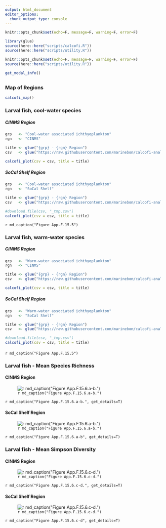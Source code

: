 ```yaml
---
output: html_document
editor_options: 
  chunk_output_type: console
---
```


```r
knitr::opts_chunk$set(echo=F, message=F, warning=F, error=F)

library(glue)
source(here::here("scripts/calcofi.R"))
source(here::here("scripts/utility.R"))
```

```r
knitr::opts_chunk$set(echo=F, message=F, warning=F, error=F)
source(here::here("scripts/utility.R"))
```
```r
get_modal_info()
```

## {.tabset}

### Map of Regions

```r
calcofi_map()
```

### Larval fish, cool-water species {.active}

##### CINMS Region

```r
grp   <- "Cool-water associated ichthyoplankton"
rgn   <- "CINMS"

title <- glue("{grp} - {rgn} Region")
csv   <- glue("https://raw.githubusercontent.com/marinebon/calcofi-analysis/master/data/{grp}_{rgn}.csv")

calcofi_plot(csv = csv, title = title)
```

##### SoCal Shelf Region

```r
grp   <- "Cool-water associated ichthyoplankton"
rgn   <- "SoCal Shelf"

title <- glue("{grp} - {rgn} Region")
csv   <- glue("https://raw.githubusercontent.com/marinebon/calcofi-analysis/master/data/{grp}_{rgn}.csv")

#download.file(csv, "_tmp.csv")
calcofi_plot(csv = csv, title = title)
```

`r md_caption("Figure App.F.15.5")`

### Larval fish, warm-water species

##### CINMS Region

```r
grp   <- "Warm-water associated ichthyoplankton"
rgn   <- "CINMS"

title <- glue("{grp} - {rgn} Region")
csv   <- glue("https://raw.githubusercontent.com/marinebon/calcofi-analysis/master/data/{grp}_{rgn}.csv")

calcofi_plot(csv = csv, title = title)
```

##### SoCal Shelf Region

```r
grp   <- "Warm-water associated ichthyoplankton"
rgn   <- "SoCal Shelf"

title <- glue("{grp} - {rgn} Region")
csv   <- glue("https://raw.githubusercontent.com/marinebon/calcofi-analysis/master/data/{grp}_{rgn}.csv")

#download.file(csv, "_tmp.csv")
calcofi_plot(csv = csv, title = title)
```






####

`r md_caption("Figure App.F.15.5")`

### Larval fish - Mean Species Richness

#### CINMS Region

![`r md_caption("Figure App.F.15.6.a-b.")`](../img/cinms_cr/App.F.15.6.a.CalCOFI_diversity_richness-cinms.jpg)

`r md_caption("Figure App.F.15.6.a-b.", get_details=T)`


#### SoCal Shelf Region

![`r md_caption("Figure App.F.15.6.a-b.")`](../img/cinms_cr/App.F.15.6.b.CalCOFI_diversity_richness-socal.jpg)

`r md_caption("Figure App.F.15.6.a-b", get_details=T)`

### Larval fish - Mean Simpson Diversity

#### CINMS Region

![`r md_caption("Figure App.F.15.6.c-d.")`](../img/cinms_cr/App.F.15.6.c.CalCOFI_diversity_diversity-cinms.jpg)

`r md_caption("Figure App.F.15.6.c-d.", get_details=T)`

#### SoCal Shelf Region

![`r md_caption("Figure App.F.15.6.c-d.")`](../img/cinms_cr/App.F.15.6.d.CalCOFI_diversity_diversity-socal.jpg)

`r md_caption("Figure App.F.15.6.c-d", get_details=T)`
